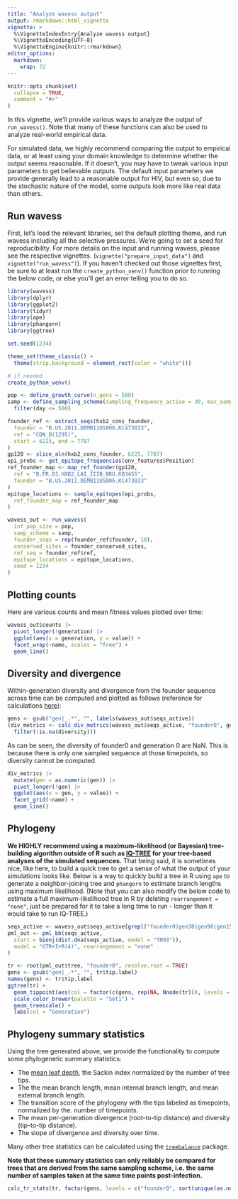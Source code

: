 ```yaml
---
title: "Analyze wavess output"
output: rmarkdown::html_vignette
vignette: >
  %\VignetteIndexEntry{Analyze wavess output}
  %\VignetteEncoding{UTF-8}
  %\VignetteEngine{knitr::rmarkdown}
editor_options: 
  markdown: 
    wrap: 72
---
```


```r
knitr::opts_chunk$set(
  collapse = TRUE,
  comment = "#>"
)
```

In this vignette, we'll provide various ways to analyze the output of
`run_wavess()`. Note that many of these functions can also be used to analyze
real-world empirical data.

For simulated data, we highly recommend comparing the output to empirical data,
or at least using your domain knowledge to determine whether the output seems
reasonable. If it doesn't, you may have to tweak various input parameters to get
believable outputs. The default input parameters we provide generally lead to a
reasonable output for HIV, but even so, due to the stochastic nature of the
model, some outputs look more like real data than others.

## Run wavess

First, let's load the relevant libraries, set the default plotting theme, and
run wavess including all the selective pressures. We're going to set a seed for
reproducibility. For more details on the input and running wavess, please see
the respective vignettes. (`vignette("prepare_input_data")` and
`vignette("run_wavess")`). If you haven't checked out those vignettes first, be
sure to at least run the `create_python_venv()` function prior to running the
below code, or else you'll get an error telling you to do so.

```r
library(wavess)
library(dplyr)
library(ggplot2)
library(tidyr)
library(ape)
library(phangorn)
library(ggtree)

set.seed(1234)

theme_set(theme_classic() +
  theme(strip.background = element_rect(color = "white")))

# if needed
create_python_venv()

pop <- define_growth_curve(n_gens = 500)
samp <- define_sampling_scheme(sampling_frequency_active = 30, max_samp_active = 50) %>%
  filter(day <= 500)

founder_ref <- extract_seqs(hxb2_cons_founder,
  founder = "B.US.2011.DEMB11US006.KC473833",
  ref = "CON_B(1295)",
  start = 6225, end = 7787
)
gp120 <- slice_aln(hxb2_cons_founder, 6225, 7787)
epi_probs <- get_epitope_frequencies(env_features$Position)
ref_founder_map <- map_ref_founder(gp120,
  ref = "B.FR.83.HXB2_LAI_IIIB_BRU.K03455",
  founder = "B.US.2011.DEMB11US006.KC473833"
)
epitope_locations <- sample_epitopes(epi_probs,
  ref_founder_map = ref_founder_map
)

wavess_out <- run_wavess(
  inf_pop_size = pop,
  samp_scheme = samp,
  founder_seqs = rep(founder_ref$founder, 10),
  conserved_sites = founder_conserved_sites,
  ref_seq = founder_ref$ref,
  epitope_locations = epitope_locations,
  seed = 1234
)
```

## Plotting counts

Here are various counts and mean fitness values plotted over time:

```r
wavess_out$counts |>
  pivot_longer(!generation) |>
  ggplot(aes(x = generation, y = value)) +
  facet_wrap(~name, scales = "free") +
  geom_line()
```

## Diversity and divergence

Within-generation diversity and divergence from the founder sequence across time
can be computed and plotted as follows (reference for calculations
[here](https://journals.plos.org/ploscompbiol/article?id=10.1371/journal.pcbi.1004625)):

```r
gens <- gsub("gen|_.*", "", labels(wavess_out$seqs_active))
(div_metrics <- calc_div_metrics(wavess_out$seqs_active, "founder0", gens) |>
  filter(!is.na(diversity)))
```

As can be seen, the diversity of founder0 and generation 0 are NaN. This is
because there is only one sampled sequence at those timepoints, so diversity
cannot be computed.

```r
div_metrics |>
  mutate(gen = as.numeric(gen)) |>
  pivot_longer(!gen) |>
  ggplot(aes(x = gen, y = value)) +
  facet_grid(~name) +
  geom_line()
```

## Phylogeny

**We HIGHLY recommend using a maximum-likelihood (or Bayesian)
tree-building algorithm outside of R such as [IQ-TREE](http://www.iqtree.org/)
for your tree-based analyses of the simulated sequences.** That being said, it
is sometimes nice, like here, to build a quick tree to get a sense of what the
output of your simulations looks like. Below is a way to quickly build a tree in
R using `ape` to generate a neighbor-joining tree and `phangorn` to estimate
branch lengths using maximum likelihood. (Note that you can also modify the
below code to estimate a full maximum-likelihood tree in R by deleting
`rearrangement = "none"`, just be prepared for it to take a long time to run -
longer than it would take to run IQ-TREE.)

```r
seqs_active <- wavess_out$seqs_active[grepl("founder0|gen30|gen90|gen150|gen480", labels(wavess_out$seqs_active)), ]
pml_out <- pml_bb(seqs_active,
  start = bionj(dist.dna(seqs_active, model = "TN93")),
  model = "GTR+I+R(4)", rearrangement = "none"
)

tr <- root(pml_out$tree, "founder0", resolve.root = TRUE)
gens <- gsub("gen|_.*", "", tr$tip.label)
names(gens) <- tr$tip.label
ggtree(tr) +
  geom_tippoint(aes(col = factor(c(gens, rep(NA, Nnode(tr))), levels = c("founder0", sort(unique(as.numeric(gens))))))) +
  scale_color_brewer(palette = "Set1") +
  geom_treescale() +
  labs(col = "Generation")
```

## Phylogeny summary statistics

Using the tree generated above, we provide the functionality to compute some
phylogenetic summary statistics:

-   The [mean leaf depth](https://treebalance.wordpress.com/average-leaf-depth/),
    the Sackin index normalized by the number of tree tips.
-   The the mean branch length, mean internal branch length, and mean
    external branch length.
-   The transition score of the phylogeny with the tips labeled as
    timepoints, normalized by the. number of timepoints. 
-   The mean per-generation divergence (root-to-tip distance) and diversity 
    (tip-to-tip distance).
-   The slope of divergence and diversity over time.

Many other tree statistics can be calculated using the
[`treebalance`](https://treebalance.wordpress.com/) package.

**Note that these summary statistics can only reliably be compared for trees that
are derived from the same sampling scheme, i.e. the same number of samples taken
at the same time points post-infection.**

```r
calc_tr_stats(tr, factor(gens, levels = c("founder0", sort(unique(as.numeric(gens))))))
```


